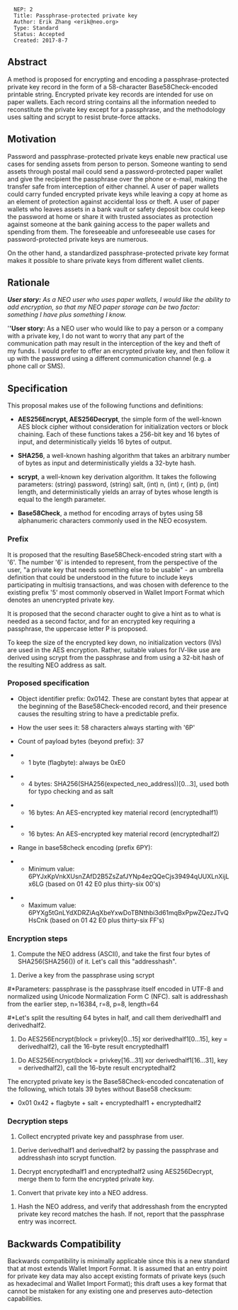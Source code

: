 <pre>
  NEP: 2
  Title: Passphrase-protected private key
  Author: Erik Zhang <erik@neo.org>
  Type: Standard
  Status: Accepted
  Created: 2017-8-7
</pre>

==Abstract==

A method is proposed for encrypting and encoding a passphrase-protected private key record in the form of a 58-character Base58Check-encoded printable string. Encrypted private key records are intended for use on paper wallets. Each record string contains all the information needed to reconstitute the private key except for a passphrase, and the methodology uses salting and scrypt to resist brute-force attacks.

==Motivation==

Password and passphrase-protected private keys enable new practical use cases for sending assets from person to person. Someone wanting to send assets through postal mail could send a password-protected paper wallet and give the recipient the passphrase over the phone or e-mail, making the transfer safe from interception of either channel. A user of paper wallets could carry funded encrypted private keys while leaving a copy at home as an element of protection against accidental loss or theft. A user of paper wallets who leaves assets in a bank vault or safety deposit box could keep the password at home or share it with trusted associates as protection against someone at the bank gaining access to the paper wallets and spending from them. The foreseeable and unforeseeable use cases for password-protected private keys are numerous.

On the other hand, a standardized passphrase-protected private key format makes it possible to share private keys from different wallet clients.

==Rationale==

'''''User story:''' As a NEO user who uses paper wallets, I would like the ability to add encryption, so that my NEO paper storage can be two factor: something I have plus something I know.''

'''''User story:''' As a NEO user who would like to pay a person or a company with a private key, I do not want to worry that any part of the communication path may result in the interception of the key and theft of my funds. I would prefer to offer an encrypted private key, and then follow it up with the password using a different communication channel (e.g. a phone call or SMS).

==Specification==

This proposal makes use of the following functions and definitions:

*'''AES256Encrypt, AES256Decrypt''', the simple form of the well-known AES block cipher without consideration for initialization vectors or block chaining. Each of these functions takes a 256-bit key and 16 bytes of input, and deterministically yields 16 bytes of output.

*'''SHA256''', a well-known hashing algorithm that takes an arbitrary number of bytes as input and deterministically yields a 32-byte hash.

*'''scrypt''', a well-known key derivation algorithm. It takes the following parameters: (string) password, (string) salt, (int) n, (int) r, (int) p, (int) length, and deterministically yields an array of bytes whose length is equal to the length parameter.

*'''Base58Check''', a method for encoding arrays of bytes using 58 alphanumeric characters commonly used in the NEO ecosystem.

===Prefix===

It is proposed that the resulting Base58Check-encoded string start with a '6'. The number '6' is intended to represent, from the perspective of the user, "a private key that needs something else to be usable" - an umbrella definition that could be understood in the future to include keys participating in multisig transactions, and was chosen with deference to the existing prefix '5' most commonly observed in Wallet Import Format which denotes an unencrypted private key.

It is proposed that the second character ought to give a hint as to what is needed as a second factor, and for an encrypted key requiring a passphrase, the uppercase letter P is proposed.

To keep the size of the encrypted key down, no initialization vectors (IVs) are used in the AES encryption. Rather, suitable values for IV-like use are derived using scrypt from the passphrase and from using a 32-bit hash of the resulting NEO address as salt.

===Proposed specification===

*Object identifier prefix: 0x0142. These are constant bytes that appear at the beginning of the Base58Check-encoded record, and their presence causes the resulting string to have a predictable prefix.

*How the user sees it: 58 characters always starting with '6P'

*Count of payload bytes (beyond prefix): 37

**1 byte (flagbyte): always be 0xE0

**4 bytes: SHA256(SHA256(expected_neo_address))[0...3], used both for typo checking and as salt

**16 bytes: An AES-encrypted key material record (encryptedhalf1)

**16 bytes: An AES-encrypted key material record (encryptedhalf2)

*Range in base58check encoding (prefix 6PY):

**Minimum value: 6PYJxKpVnkXUsnZAfD2B5ZsZafJYNp4ezQQeCjs39494qUUXLnXijLx6LG (based on 01 42 E0 plus thirty-six 00's)

**Maximum value: 6PYXg5tGnLYdXDRZiAqXbeYxwDoTBNthbi3d61mqBxPpwZQezJTvQHsCnk (based on 01 42 E0 plus thirty-six FF's)

===Encryption steps===

#Compute the NEO address (ASCII), and take the first four bytes of SHA256(SHA256()) of it. Let's call this "addresshash".

#Derive a key from the passphrase using scrypt

#*Parameters: passphrase is the passphrase itself encoded in UTF-8 and normalized using Unicode Normalization Form C (NFC). salt is addresshash from the earlier step, n=16384, r=8, p=8, length=64

#*Let's split the resulting 64 bytes in half, and call them derivedhalf1 and derivedhalf2.

#Do AES256Encrypt(block = privkey[0...15] xor derivedhalf1[0...15], key = derivedhalf2), call the 16-byte result encryptedhalf1

#Do AES256Encrypt(block = privkey[16...31] xor derivedhalf1[16...31], key = derivedhalf2), call the 16-byte result encryptedhalf2

The encrypted private key is the Base58Check-encoded concatenation of the following, which totals 39 bytes without Base58 checksum:

*0x01 0x42 + flagbyte + salt + encryptedhalf1 + encryptedhalf2

===Decryption steps===

#Collect encrypted private key and passphrase from user.

#Derive derivedhalf1 and derivedhalf2 by passing the passphrase and addresshash into scrypt function.

#Decrypt encryptedhalf1 and encryptedhalf2 using AES256Decrypt, merge them to form the encrypted private key.

#Convert that private key into a NEO address.

#Hash the NEO address, and verify that addresshash from the encrypted private key record matches the hash. If not, report that the passphrase entry was incorrect.

==Backwards Compatibility==

Backwards compatibility is minimally applicable since this is a new standard that at most extends Wallet Import Format. It is assumed that an entry point for private key data may also accept existing formats of private keys (such as hexadecimal and Wallet Import Format); this draft uses a key format that cannot be mistaken for any existing one and preserves auto-detection capabilities.
